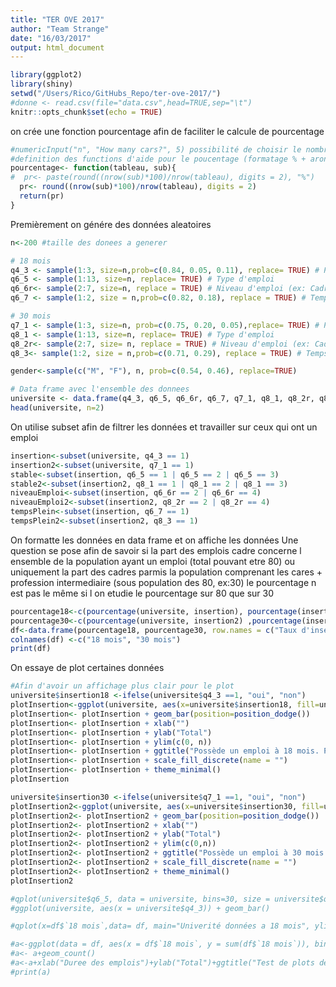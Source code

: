 ```yaml
---
title: "TER OVE 2017"
author: "Team Strange"
date: "16/03/2017"
output: html_document
---
```


```r
library(ggplot2)
library(shiny)
setwd("/Users/Rico/GitHubs_Repo/ter-ove-2017/")
#donne <- read.csv(file="data.csv",head=TRUE,sep="\t")
knitr::opts_chunk$set(echo = TRUE)

```

on crée une fonction pourcentage afin de faciliter le calcule de pourcentage
```r

#numericInput("n", "How many cars?", 5) possibilité de choisir le nombre de données genere grace a shiny
#definition des functions d'aide pour le poucentage (formatage % + arondit avec 2 chiffre)
pourcentage<- function(tableau, sub){
#  pr<- paste(round((nrow(sub)*100)/nrow(tableau), digits = 2), "%")
  pr<- round((nrow(sub)*100)/nrow(tableau), digits = 2)
  return(pr)
}
```

Premièrement on génére des données aleatoires

```r
n<-200 #taille des donees a generer

# 18 mois
q4_3 <- sample(1:3, size=n,prob=c(0.84, 0.05, 0.11), replace= TRUE) # Possède un emploi ou pas
q6_5 <- sample(1:13, size=n, replace= TRUE) # Type d'emploi
q6_6r<- sample(2:7, size=n, replace = TRUE) # Niveau d'emploi (ex: Cadre, Ingénieur, etc)
q6_7 <- sample(1:2, size = n,prob=c(0.82, 0.18), replace = TRUE) # Temps partiel ou pleins

# 30 mois
q7_1 <- sample(1:3, size=n, prob=c(0.75, 0.20, 0.05),replace= TRUE) # Possède un emploi ou non
q8_1 <- sample(1:13, size=n, replace= TRUE) # Type d'emploi
q8_2r<- sample(2:7, size= n, replace = TRUE) # Niveau d'emploi (ex: Cadre, Ingénieur, etc)
q8_3<- sample(1:2, size = n,prob=c(0.71, 0.29), replace = TRUE) # Temps partiel ou pleins

gender<-sample(c("M", "F"), n, prob=c(0.54, 0.46), replace=TRUE)

# Data frame avec l'ensemble des donnees
universite <- data.frame(q4_3, q6_5, q6_6r, q6_7, q7_1, q8_1, q8_2r, q8_3, gender)
head(universite, n=2)
```

On utilise subset afin de filtrer les données et travailler sur ceux qui ont un emploi

```r
insertion<-subset(universite, q4_3 == 1)
insertion2<-subset(universite, q7_1 == 1)
stable<-subset(insertion, q6_5 == 1 | q6_5 == 2 | q6_5 == 3)
stable2<-subset(insertion2, q8_1 == 1 | q8_1 == 2 | q8_1 == 3)
niveauEmploi<-subset(insertion, q6_6r == 2 | q6_6r == 4)
niveauEmploi2<-subset(insertion2, q8_2r == 2 | q8_2r == 4)
tempsPlein<-subset(insertion, q6_7 == 1)
tempsPlein2<-subset(insertion2, q8_3 == 1)
```

On formatte les données en data frame et on affiche les données
Une question se pose afin de savoir 
si la part des emplois cadre concerne l ensemble de la population ayant un emploi  (total pouvant etre 80)
ou uniquement la part des cadres parmis la population comprenant les cares + profession intermediaire (sous population des 80, ex:30)
le pourcentage n est pas le même si l on etudie le pourcentage sur 80 que sur 30

```r
pourcentage18<-c(pourcentage(universite, insertion), pourcentage(insertion, stable), pourcentage(insertion, tempsPlein), pourcentage(insertion, niveauEmploi), pourcentage(insertion, subset(insertion, q6_6r == 2)))
pourcentage30<-c(pourcentage(universite, insertion2) ,pourcentage(insertion2, stable2),  pourcentage(insertion2, tempsPlein2), pourcentage(insertion2, niveauEmploi2), pourcentage(insertion, subset(insertion2, q8_2r == 2)))
df<-data.frame(pourcentage18, pourcentage30, row.names = c("Taux d'insertion","Part des emplois stable", "Part des emplois a temps plein", "Part des emplois de niveau cadre ou profession intermédiaire", "Part des emplois de niveau cadre"))
colnames(df) <-c("18 mois", "30 mois")
print(df)
```

On essaye de plot certaines données

```r
#Afin d'avoir un affichage plus clair pour le plot
universite$insertion18 <-ifelse(universite$q4_3 ==1, "oui", "non")
plotInsertion<-ggplot(universite, aes(x=universite$insertion18, fill=universite$insertion18)) 
plotInsertion<- plotInsertion + geom_bar(position=position_dodge()) 
plotInsertion<- plotInsertion + xlab("") 
plotInsertion<- plotInsertion + ylab("Total") 
plotInsertion<- plotInsertion + ylim(c(0, n))
plotInsertion<- plotInsertion + ggtitle("Possède un emploi à 18 mois. Population = 200 personnes.") 
plotInsertion<- plotInsertion + scale_fill_discrete(name = "")
plotInsertion<- plotInsertion + theme_minimal()
plotInsertion

universite$insertion30 <-ifelse(universite$q7_1 ==1, "oui", "non")
plotInsertion2<-ggplot(universite, aes(x=universite$insertion30, fill=universite$insertion30)) 
plotInsertion2<- plotInsertion2 + geom_bar(position=position_dodge()) 
plotInsertion2<- plotInsertion2 + xlab("") 
plotInsertion2<- plotInsertion2 + ylab("Total") 
plotInsertion2<- plotInsertion2 + ylim(c(0,n))
plotInsertion2<- plotInsertion2 + ggtitle("Possède un emploi à 30 mois. Population = 200 personnes.") 
plotInsertion2<- plotInsertion2 + scale_fill_discrete(name = "")
plotInsertion2<- plotInsertion2 + theme_minimal()
plotInsertion2

#qplot(universite$q6_5, data = universite, bins=30, size = universite$q6_5)
#ggplot(universite, aes(x = universite$q4_3)) + geom_bar()

#qplot(x=df$`18 mois`,data= df, main="Univerité données a 18 mois", ylim=c(0, 50), xlim = c(0, 100), bins=30)

#a<-ggplot(data = df, aes(x = df$`18 mois`, y = sum(df$`18 mois`)), bins=30)
#a<- a+geom_count()
#a<-a+xlab("Duree des emplois")+ylab("Total")+ggtitle("Test de plots des emploi stables a 18 mois")+scale_color_discrete(name = "Légende")
#print(a)

```